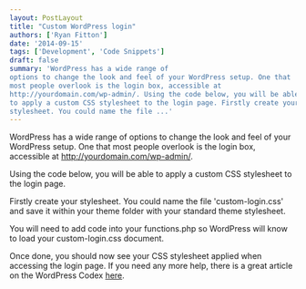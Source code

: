 ```yaml
---
layout: PostLayout
title: "Custom WordPress login"
authors: ['Ryan Fitton']
date: '2014-09-15'
tags: ['Development', 'Code Snippets']
draft: false
summary: 'WordPress has a wide range of
options to change the look and feel of your WordPress setup. One that
most people overlook is the login box, accessible at
http://yourdomain.com/wp-admin/. Using the code below, you will be able
to apply a custom CSS stylesheet to the login page. Firstly create your
stylesheet. You could name the file ...'
---
```


WordPress has a wide range of options to change the look and feel of
your WordPress setup. One that most people overlook is the login box,
accessible at http://yourdomain.com/wp-admin/.

Using the code below, you will be able to apply a custom CSS stylesheet
to the login page.

Firstly create your stylesheet. You could name the file
'custom-login.css' and save it within your theme folder with your
standard theme stylesheet.

You will need to add code into your functions.php so WordPress will know
to load your custom-login.css document.

Once done, you should now see your CSS stylesheet applied when accessing
the login page. If you need any more help, there is a great article on
the WordPress Codex
[here](http://codex.wordpress.org/Customizing_the_Login_Form).

